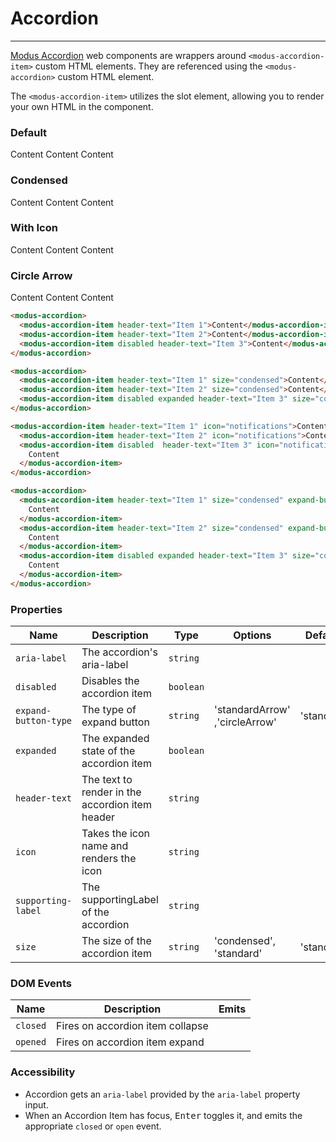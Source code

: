 # Accordion

---

[Modus Accordion](https://modus.trimble.com/components/web/accordions/) web components are wrappers around `<modus-accordion-item>` custom HTML elements. They are referenced using the `<modus-accordion>` custom HTML element.

The `<modus-accordion-item>` utilizes the slot element, allowing you to render your own HTML in the component.

### Default

<modus-accordion>
  <modus-accordion-item header-text="Item 1">Content</modus-accordion-item>
  <modus-accordion-item header-text="Item 2">Content</modus-accordion-item>
  <modus-accordion-item disabled header-text="Item 3">
    Content
  </modus-accordion-item>
</modus-accordion>

### Condensed

<modus-accordion>
  <modus-accordion-item header-text="Item 1" size="condensed">
    Content
  </modus-accordion-item>
  <modus-accordion-item header-text="Item 2" size="condensed">
    Content
  </modus-accordion-item>
  <modus-accordion-item disabled expanded header-text="Item 3" size="condensed">
    Content
  </modus-accordion-item>
</modus-accordion>

### With Icon

<modus-accordion>
  <modus-accordion-item header-text="Item 1" icon="notifications">
    Content
  </modus-accordion-item>
  <modus-accordion-item header-text="Item 2" icon="notifications">
    Content
  </modus-accordion-item>
  <modus-accordion-item disabled header-text="Item 3" icon="notifications">
    Content
  </modus-accordion-item>
</modus-accordion>

### Circle Arrow

<modus-accordion>
  <modus-accordion-item header-text="Item 1" size="condensed" expand-button-type="circleArrow">
    Content
  </modus-accordion-item>
  <modus-accordion-item header-text="Item 2" size="condensed" expand-button-type="circleArrow">
    Content
  </modus-accordion-item>
  <modus-accordion-item disabled expanded header-text="Item 3" size="condensed" expand-button-type="circleArrow">
    Content
  </modus-accordion-item>
</modus-accordion>

```html
<modus-accordion>
  <modus-accordion-item header-text="Item 1">Content</modus-accordion-item>
  <modus-accordion-item header-text="Item 2">Content</modus-accordion-item>
  <modus-accordion-item disabled header-text="Item 3">Content</modus-accordion-item>
</modus-accordion>

<modus-accordion>
  <modus-accordion-item header-text="Item 1" size="condensed">Content</modus-accordion-item>
  <modus-accordion-item header-text="Item 2" size="condensed">Content</modus-accordion-item>
  <modus-accordion-item disabled expanded header-text="Item 3" size="condensed">Content</modus-accordion-item>
</modus-accordion>

<modus-accordion-item header-text="Item 1" icon="notifications">Content</modus-accordion-item>
  <modus-accordion-item header-text="Item 2" icon="notifications">Content</modus-accordion-item>
  <modus-accordion-item disabled  header-text="Item 3" icon="notifications">
    Content
  </modus-accordion-item>
</modus-accordion>

<modus-accordion>
  <modus-accordion-item header-text="Item 1" size="condensed" expand-button-type="circleArrow">
    Content
  </modus-accordion-item>
  <modus-accordion-item header-text="Item 2" size="condensed" expand-button-type="circleArrow">
    Content
  </modus-accordion-item>
  <modus-accordion-item disabled expanded header-text="Item 3" size="condensed" expand-button-type="circleArrow">
    Content
  </modus-accordion-item>
</modus-accordion>
```

### Properties

| Name                 | Description                                     | Type      | Options                        | Default Value   | Required |
| -------------------- | ----------------------------------------------- | --------- | ------------------------------ | --------------- | -------- |
| `aria-label`         | The accordion's aria-label                      | `string`  |                                |                 |          |
| `disabled`           | Disables the accordion item                     | `boolean` |                                |                 |          |
| `expand-button-type` | The type of expand button                       | `string`  | 'standardArrow' ,'circleArrow' | 'standardArrow' |          |
| `expanded`           | The expanded state of the accordion item        | `boolean` |                                |                 |          |
| `header-text`        | The text to render in the accordion item header | `string`  |                                |                 |          |
| `icon`               | Takes the icon name and renders the icon        | `string`  |                                |                 |          |
| `supporting-label`   | The supportingLabel of the accordion            | `string`  |                                |                 |          |
| `size`               | The size of the accordion item                  | `string`  | 'condensed', 'standard'        | 'standard'      |          |

### DOM Events

| Name     | Description                      | Emits |
| -------- | -------------------------------- | ----- |
| `closed` | Fires on accordion item collapse |       |
| `opened` | Fires on accordion item expand   |       |

### Accessibility

- Accordion gets an `aria-label` provided by the `aria-label` property input.
- When an Accordion Item has focus, <kbd>Enter</kbd> toggles it, and emits the appropriate `closed` or `open` event.
